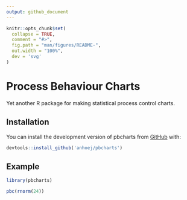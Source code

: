 ```yaml
---
output: github_document
---
```


<!-- README.md is generated from README.Rmd. Please edit that file -->

```r
knitr::opts_chunk$set(
  collapse = TRUE,
  comment = "#>",
  fig.path = "man/figures/README-",
  out.width = "100%",
  dev = 'svg'
)
```

# Process Behaviour Charts

<!-- badges: start -->
<!-- badges: end -->

Yet another R package for making statistical process control charts.

## Installation

You can install the development version of pbcharts from [GitHub](https://github.com/) with:

``` r
devtools::install_github('anhoej/pbcharts')
```

## Example

```r
library(pbcharts)

pbc(rnorm(24))
```

